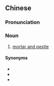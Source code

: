 {{also|捣药盅}}
==Chinese==
{{zh-forms|s=捣药盅|type=21}}

===Pronunciation===
{{zh-pron
|m=dǎoyàozhōng
|cat=n
}}

===Noun===
{{zh-noun}}

# [[mortar and pestle]]

====Synonyms====
* {{zh-l|杵臼}}
* {{zh-l|磨缽}}
* {{zh-l|[[研缽]][[和]][[研杵]]|tr=yánbō hé yánchǔ}}